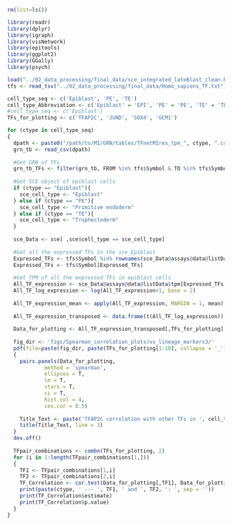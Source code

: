 
```r
rm(list=ls())
```

```r
library(readr)
library(dplyr)
library(igraph)
library(visNetwork)
library(epitools)
library(ggplot2)
library(GGally)
library(psych)
```

```r
load("../02_data_processing/final_data/sce_integrated_lateBlast_clean.RData") #single cell expression data from human pre-implantation blastocyst
tfs <- read_tsv("../02_data_processing/final_data/Homo_sapiens_TF.txt") #a list of human TFs
```

```r
cell_type_seq <- c('Epiblast', 'PE', 'TE')
cell_type_Abbreviation <- c('Epiblast' = 'EPI', 'PE' = 'PE', 'TE' = 'TE')
#cell_type_seq <- c('Epiblast')
TFs_for_plotting <- c('TFAP2C', 'JUND', 'SOX4', 'GCM1')

for (ctype in cell_type_seq)
{
  dpath <- paste0("/path/to/MI/GRN/tables/TFnetMIres_tpm_", ctype, ".csv") #Path for GRN table
  grn_tb <- read_csv(dpath)
  
  #Get GRN of TFs
  grn_tb_TFs <- filter(grn_tb, FROM %in% tfs$Symbol & TO %in% tfs$Symbol)
  
  #Get SCE object of epiblast cells
  if (ctype == "Epiblast"){
    sce_cell_type <- "Epiblast"
  } else if (ctype == "PE"){
    sce_cell_type <- "Primitive endoderm"
  } else if (ctype == "TE"){
    sce_cell_type <- "Trophectoderm"
  }
       
  sce_Data <- sce[ ,sce$cell_type == sce_cell_type]
  
  #Get all the expressed TFs in the sce_Epiblast
  Expressed_TFs <- tfs$Symbol %in% rownames(sce_Data@assays@data@listData$tpm)
  Expressed_TFs <- tfs$Symbol[Expressed_TFs]
  
  #Get TPM of all the expressed TFs in epiblast cells
  All_TF_expression <- sce_Data@assays@data@listData$tpm[Expressed_TFs, ]
  All_TF_log_expression <- log(All_TF_expression+1, base = 2)
  
  All_TF_expression_mean <- apply(All_TF_expression, MARGIN = 1, mean)
  
  All_TF_expression_transposed <- data.frame(t(All_TF_log_expression))
  
  Data_for_plotting <- All_TF_expression_transposed[,TFs_for_plotting]
  
  fig_dir <- 'figs/Spearman_correlation_plots/vs_lineage_markers3/'
  pdf(file=paste(fig_dir, paste(TFs_for_plotting[1:10], collapse = '_'), '_Spearman_', ctype, '.pdf', sep = ''),width=12,height=5,useDingbats=F);
  {
    pairs.panels(Data_for_plotting, 
            method = 'spearman',
            ellipses = T,
            lm = T,
            stars = T,
            ci = T,
            hist.col = 4,
            cex.cor = 0.5)
    
    Title_Text <- paste('TFAP2C correlation with other TFs in ', cell_type_Abbreviation[ctype], sep = '')
    title(Title_Text, line = 3)
  }
  dev.off()
  
  TFpair_combinations <- combn(TFs_for_plotting, 2)
  for (i in 1:length(TFpair_combinations[1,]))
  {
    TF1 <- TFpair_combinations[1,i]
    TF2 <- TFpair_combinations[2,i]
    TF_Correlation <- cor.test(Data_for_plotting[,TF1], Data_for_plotting[,TF2],  method = "spearman", exact=FALSE)
    print(paste(ctype, ' --- ', TF1, ' and ', TF2, ': ', sep = ''))
    print(TF_Correlation$estimate)
    print(TF_Correlation$p.value)
  }
}
```




